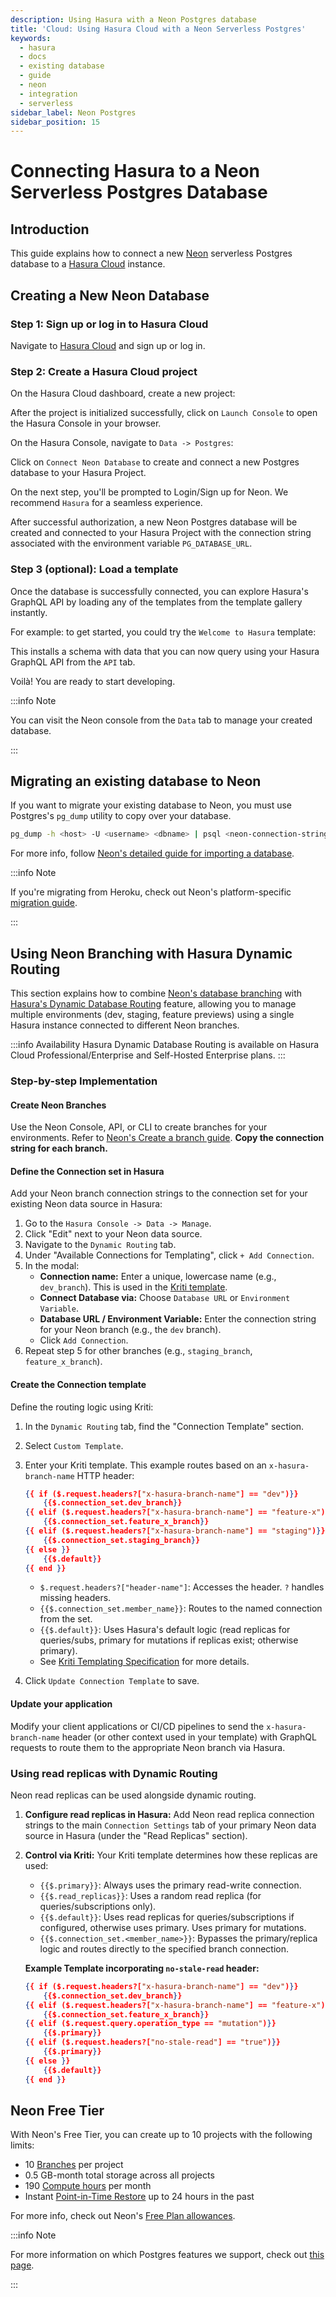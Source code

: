 ```yaml
---
description: Using Hasura with a Neon Postgres database
title: 'Cloud: Using Hasura Cloud with a Neon Serverless Postgres'
keywords:
  - hasura
  - docs
  - existing database
  - guide
  - neon
  - integration
  - serverless
sidebar_label: Neon Postgres
sidebar_position: 15
---
```



# Connecting Hasura to a Neon Serverless Postgres Database

## Introduction

This guide explains how to connect a new [Neon](https://neon.tech/) serverless Postgres database to a
[Hasura Cloud](https://cloud.hasura.io?skip_onboarding=true) instance.

## Creating a New Neon Database

### Step 1: Sign up or log in to Hasura Cloud

Navigate to [Hasura Cloud](https://cloud.hasura.io/signup/?pg=docs&plcmt=body&cta=navigate-to-hasura-cloud&tech=default)
and sign up or log in.

### Step 2: Create a Hasura Cloud project

On the Hasura Cloud dashboard, create a new project:

<Thumbnail src="/img/cloud-dbs/create-hasura-cloud-project.png" alt="Create Hasura Cloud project" />

After the project is initialized successfully, click on `Launch Console` to open the Hasura Console in your browser.

On the Hasura Console, navigate to `Data -> Postgres`:

Click on `Connect Neon Database` to create and connect a new Postgres database to your Hasura Project.

<Thumbnail src="/img/cloud-dbs/neon/connect_neon_database.png" alt="Connect Neon database" width="700px" />

On the next step, you'll be prompted to Login/Sign up for Neon. We recommend `Hasura` for a seamless experience.

<Thumbnail src="/img/cloud-dbs/neon/neon_authentication.png" alt="Neon Authentication" width="700px" />

After successful authorization, a new Neon Postgres database will be created and connected to your Hasura Project with
the connection string associated with the environment variable `PG_DATABASE_URL`.

### Step 3 (optional): Load a template

Once the database is successfully connected, you can explore Hasura's GraphQL API by loading any of the templates from
the template gallery instantly.

For example: to get started, you could try the `Welcome to Hasura` template:

<Thumbnail src="/img/cloud-dbs/neon/hasura_hello_world_template.png" alt="Hello World Template" width="700px" />

This installs a schema with data that you can now query using your Hasura GraphQL API from the `API` tab.

Voilà! You are ready to start developing.

<Thumbnail src="/img/cloud-dbs/hasura-console.png" alt="Hasura Console" />

:::info Note

You can visit the Neon console from the `Data` tab to manage your created database.

<Thumbnail src="/img/cloud-dbs/neon/neon_console_link_page.png" alt="Neon Console Link" width="700px" />

:::

## Migrating an existing database to Neon

If you want to migrate your existing database to Neon, you must use Postgres's `pg_dump` utility to copy over your
database.

```bash
pg_dump -h <host> -U <username> <dbname> | psql <neon-connection-string>
```

For more info, follow
[Neon's detailed guide for importing a database](https://neon.tech/docs/import/migrate-from-postgres/).

:::info Note

If you're migrating from Heroku, check out Neon's platform-specific
[migration guide](https://neon.tech/docs/import/migrate-from-heroku/).

:::

## Using Neon Branching with Hasura Dynamic Routing

This section explains how to combine [Neon's database branching](https://neon.tech/docs/introduction/branching/) with [Hasura's Dynamic Database Routing](/docs/2.0/databases/database-config/dynamic-db-connection/) feature, allowing you to manage multiple environments (dev, staging, feature previews) using a single Hasura instance connected to different Neon branches.

:::info Availability
Hasura Dynamic Database Routing is available on Hasura Cloud Professional/Enterprise and Self-Hosted Enterprise plans.
:::

### Step-by-step Implementation

#### Create Neon Branches

Use the Neon Console, API, or CLI to create branches for your environments. Refer to [Neon's Create a branch guide](https://neon.tech/docs/manage/branches#create-a-branch). **Copy the connection string for each branch.**

#### Define the Connection set in Hasura

Add your Neon branch connection strings to the connection set for your existing Neon data source in Hasura:

1.  Go to the `Hasura Console -> Data -> Manage`.
2.  Click "Edit" next to your Neon data source.
3.  Navigate to the `Dynamic Routing` tab.
4.  Under "Available Connections for Templating", click `+ Add Connection`.
5.  In the modal:
    *   **Connection name:** Enter a unique, lowercase name (e.g., `dev_branch`). This is used in the [Kriti template](/docs/2.0/api-reference/kriti-templating/).
    *   **Connect Database via:** Choose `Database URL` or `Environment Variable`.
    *   **Database URL / Environment Variable:** Enter the connection string for your Neon branch (e.g., the `dev` branch).
    *   Click `Add Connection`.
6.  Repeat step 5 for other branches (e.g., `staging_branch`, `feature_x_branch`).

#### Create the Connection template

Define the routing logic using Kriti:

1.  In the `Dynamic Routing` tab, find the "Connection Template" section.
2.  Select `Custom Template`.
3.  Enter your Kriti template. This example routes based on an `x-hasura-branch-name` HTTP header:

    ```json
    {{ if ($.request.headers?["x-hasura-branch-name"] == "dev")}}
        {{$.connection_set.dev_branch}}
    {{ elif ($.request.headers?["x-hasura-branch-name"] == "feature-x")}}
        {{$.connection_set.feature_x_branch}}
    {{ elif ($.request.headers?["x-hasura-branch-name"] == "staging")}}
        {{$.connection_set.staging_branch}}
    {{ else }}
        {{$.default}}
    {{ end }}
    ```

    *   `$.request.headers?["header-name"]`: Accesses the header. `?` handles missing headers.
    *   `{{$.connection_set.member_name}}`: Routes to the named connection from the set.
    *   `{{$.default}}`: Uses Hasura's default logic (read replicas for queries/subs, primary for mutations if replicas exist; otherwise primary).
    *   See [Kriti Templating Specification](https://hasura.io/docs/2.0/api-reference/kriti-templating/) for more details.

4.  Click `Update Connection Template` to save.

#### Update your application

Modify your client applications or CI/CD pipelines to send the `x-hasura-branch-name` header (or other context used in your template) with GraphQL requests to route them to the appropriate Neon branch via Hasura.

### Using read replicas with Dynamic Routing

Neon read replicas can be used alongside dynamic routing.

1.  **Configure read replicas in Hasura:** Add Neon read replica connection strings to the main `Connection Settings` tab of your primary Neon data source in Hasura (under the "Read Replicas" section).
2.  **Control via Kriti:** Your Kriti template determines how these replicas are used:
    *   `{{$.primary}}`: Always uses the primary read-write connection.
    *   `{{$.read_replicas}}`: Uses a random read replica (for queries/subscriptions only).
    *   `{{$.default}}`: Uses read replicas for queries/subscriptions if configured, otherwise uses primary. Uses primary for mutations.
    *   `{{$.connection_set.<member_name>}}`: Bypasses the primary/replica logic and routes directly to the specified branch connection.

    **Example Template incorporating `no-stale-read` header:**

    ```json
    {{ if ($.request.headers?["x-hasura-branch-name"] == "dev")}}
        {{$.connection_set.dev_branch}}
    {{ elif ($.request.headers?["x-hasura-branch-name"] == "feature-x")}}
        {{$.connection_set.feature_x_branch}}
    {{ elif ($.request.query.operation_type == "mutation")}}
        {{$.primary}}
    {{ elif ($.request.headers?["no-stale-read"] == "true")}}
        {{$.primary}}
    {{ else }}
        {{$.default}}
    {{ end }}
    ```

## Neon Free Tier

With Neon's Free Tier, you can create up to 10 projects with the following limits:

- 10 [Branches](https://neon.tech/branching/) per project
- 0.5 GB-month total storage across all projects
- 190 [Compute hours](https://neon.tech/docs/introduction/usage-metrics#compute-faqs) per month
- Instant [Point-in-Time Restore](https://neon.tech/blog/announcing-point-in-time-restore) up to 24 hours in the past 

For more info, check out Neon's
[Free Plan allowances](https://neon.tech/docs/introduction/plans#free-plan-allowances).

:::info Note

For more information on which Postgres features we support, check out [this page](/databases/feature-support.mdx).

:::

